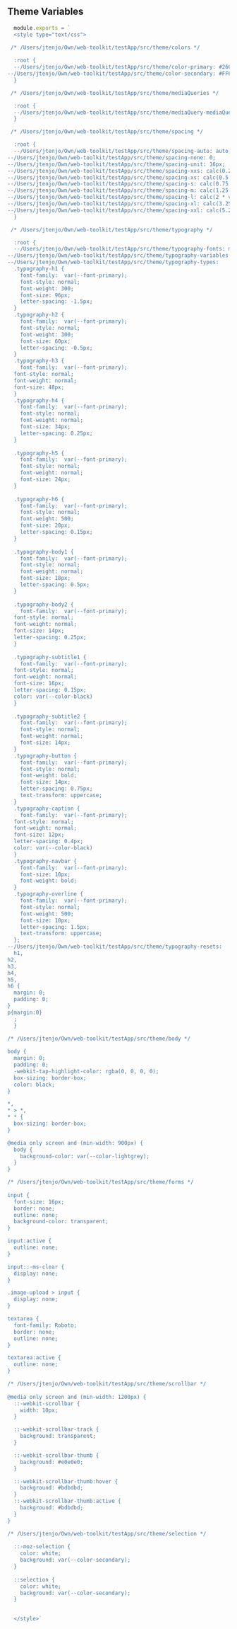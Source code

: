 
<Meta title='Theme|Variables' />

## Theme Variables

```js
  module.exports = `
  <style type="text/css">
  
 /* /Users/jtenjo/Own/web-toolkit/testApp/src/theme/colors */

  :root {
  --/Users/jtenjo/Own/web-toolkit/testApp/src/theme/color-primary: #26C6DA;
--/Users/jtenjo/Own/web-toolkit/testApp/src/theme/color-secondary: #FF6F00;
  }

 /* /Users/jtenjo/Own/web-toolkit/testApp/src/theme/mediaQueries */

  :root {
  --/Users/jtenjo/Own/web-toolkit/testApp/src/theme/mediaQuery-mediaQueries: [object Object];
  }

 /* /Users/jtenjo/Own/web-toolkit/testApp/src/theme/spacing */

  :root {
  --/Users/jtenjo/Own/web-toolkit/testApp/src/theme/spacing-auto: auto;
--/Users/jtenjo/Own/web-toolkit/testApp/src/theme/spacing-none: 0;
--/Users/jtenjo/Own/web-toolkit/testApp/src/theme/spacing-unit: 16px;
--/Users/jtenjo/Own/web-toolkit/testApp/src/theme/spacing-xxs: calc(0.25 * var(--spacing-unit));
--/Users/jtenjo/Own/web-toolkit/testApp/src/theme/spacing-xs: calc(0.5 * var(--spacing-unit));
--/Users/jtenjo/Own/web-toolkit/testApp/src/theme/spacing-s: calc(0.75 * var(--spacing-unit));
--/Users/jtenjo/Own/web-toolkit/testApp/src/theme/spacing-m: calc(1.25 * var(--spacing-unit));
--/Users/jtenjo/Own/web-toolkit/testApp/src/theme/spacing-l: calc(2 * var(--spacing-unit));
--/Users/jtenjo/Own/web-toolkit/testApp/src/theme/spacing-xl: calc(3.25 * var(--spacing-unit));
--/Users/jtenjo/Own/web-toolkit/testApp/src/theme/spacing-xxl: calc(5.25 * var(--spacing-unit));
  }

 /* /Users/jtenjo/Own/web-toolkit/testApp/src/theme/typography */

  :root {
  --/Users/jtenjo/Own/web-toolkit/testApp/src/theme/typography-fonts: montserrat,roboto;
--/Users/jtenjo/Own/web-toolkit/testApp/src/theme/typography-variables: [object Object];
--/Users/jtenjo/Own/web-toolkit/testApp/src/theme/typography-types: 
  .typography-h1 {
    font-family:  var(--font-primary);
    font-style: normal;
    font-weight: 300;
    font-size: 96px;
    letter-spacing: -1.5px;
  }
  .typography-h2 {
    font-family:  var(--font-primary);
    font-style: normal;
    font-weight: 300;
    font-size: 60px;
    letter-spacing: -0.5px;
  }
  .typography-h3 {
    font-family:  var(--font-primary);
  font-style: normal;
  font-weight: normal;
  font-size: 48px;
  }
  .typography-h4 {
    font-family:  var(--font-primary);
    font-style: normal;
    font-weight: normal;
    font-size: 34px;
    letter-spacing: 0.25px;
  }
  
  .typography-h5 {
    font-family:  var(--font-primary);
    font-style: normal;
    font-weight: normal;
    font-size: 24px;
  }
  
  .typography-h6 {
    font-family:  var(--font-primary);
    font-style: normal;
    font-weight: 500;
    font-size: 20px;
    letter-spacing: 0.15px;
  }
  
  .typography-body1 {
    font-family:  var(--font-primary);
    font-style: normal;
    font-weight: normal;
    font-size: 18px;
    letter-spacing: 0.5px;
  }
  
  .typography-body2 {
    font-family:  var(--font-primary);
  font-style: normal;
  font-weight: normal;
  font-size: 14px;
  letter-spacing: 0.25px;
  }
  
  .typography-subtitle1 {
    font-family:  var(--font-primary);
  font-style: normal;
  font-weight: normal;
  font-size: 16px;
  letter-spacing: 0.15px;
  color: var(--color-black)
  }
  
  .typography-subtitle2 {
    font-family:  var(--font-primary);
    font-style: normal;
    font-weight: normal;
    font-size: 14px;
  }
  .typography-button {
    font-family:  var(--font-primary);
    font-style: normal;
    font-weight: bold;
    font-size: 14px;
    letter-spacing: 0.75px;
    text-transform: uppercase;
  }
  .typography-caption {
    font-family:  var(--font-primary);
  font-style: normal;
  font-weight: normal;
  font-size: 12px;
  letter-spacing: 0.4px;
  color: var(--color-black)
  }
  .typography-navbar {
    font-family:  var(--font-primary);
    font-size: 10px;
    font-weight: bold;
  }
  .typography-overline {
    font-family:  var(--font-primary);
    font-style: normal;
    font-weight: 500;
    font-size: 10px;
    letter-spacing: 1.5px;
    text-transform: uppercase;
  };
--/Users/jtenjo/Own/web-toolkit/testApp/src/theme/typography-resets: 
  h1,
h2,
h3,
h4,
h5,
h6 {
  margin: 0;
  padding: 0;
}
p{margin:0}
  ;
  }

/* /Users/jtenjo/Own/web-toolkit/testApp/src/theme/body */
      
body {
  margin: 0;
  padding: 0;
  -webkit-tap-highlight-color: rgba(0, 0, 0, 0);
  box-sizing: border-box;  
  color: black;
}

*,
* > *,
* * {
  box-sizing: border-box;
}

@media only screen and (min-width: 900px) {
  body {
    background-color: var(--color-lightgrey);
  }
}

/* /Users/jtenjo/Own/web-toolkit/testApp/src/theme/forms */
      
input {
  font-size: 16px;
  border: none;
  outline: none;
  background-color: transparent;
}

input:active {
  outline: none;
}

input::-ms-clear {
  display: none;
}

.image-upload > input {
  display: none;
}

textarea {
  font-family: Roboto;
  border: none;
  outline: none;
}

textarea:active {
  outline: none;
}

/* /Users/jtenjo/Own/web-toolkit/testApp/src/theme/scrollbar */
      
@media only screen and (min-width: 1200px) {
  ::-webkit-scrollbar {
    width: 10px;
  }

  ::-webkit-scrollbar-track {
    background: transparent;
  }

  ::-webkit-scrollbar-thumb {
    background: #e0e0e0;
  }

  ::-webkit-scrollbar-thumb:hover {
    background: #bdbdbd;
  }
  ::-webkit-scrollbar-thumb:active {
    background: #bdbdbd;
  }
}

/* /Users/jtenjo/Own/web-toolkit/testApp/src/theme/selection */
      
  ::-moz-selection {
    color: white;
    background: var(--color-secondary);
  }
  
  ::selection {
    color: white;
    background: var(--color-secondary);
  }

 
  </style>`
```

